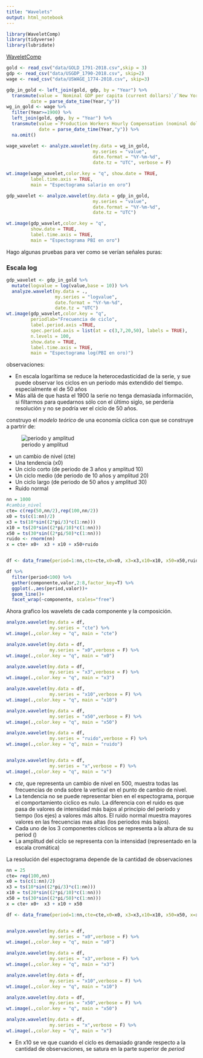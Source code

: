 ```yaml
---
title: "Wavelets"
output: html_notebook
---
```



```r
library(WaveletComp)
library(tidyverse)
library(lubridate)
```

[WaveletComp](http://www.hs-stat.com/projects/WaveletComp/WaveletComp_guided_tour.pdf)

```r
gold <- read_csv("data/GOLD_1791-2018.csv",skip = 3)
gdp <- read_csv("data/USGDP_1790-2018.csv", skip=2)
wage <- read_csv("data/USWAGE_1774-2018.csv", skip=3)

gdp_in_gold <- left_join(gold, gdp, by = "Year") %>% 
  transmute(value = `Nominal GDP per capita (current dollars)`/`New York Market Price (U.S. dollars per fine ounce)`,
         date = parse_date_time(Year,"y")) 
wg_in_gold <- wage %>% 
  filter(Year>=1900) %>% 
  left_join(gold, gdp, by = "Year") %>% 
  transmute(value =`Production Workers Hourly Compensation (nominal dollars)`/`New York Market Price (U.S. dollars per fine ounce)`,
            date = parse_date_time(Year,"y")) %>%
  na.omit()

```


```r
wage_wavelet <- analyze.wavelet(my.data = wg_in_gold,
                                my.series = "value",
                                date.format = "%Y-%m-%d",
                                date.tz = "UTC", verbose = F)

```

```r
wt.image(wage_wavelet,color.key = "q", show.date = TRUE,
         label.time.axis = TRUE,
         main = "Espectograma salario en oro")
```



```r

gdp_wavelet <- analyze.wavelet(my.data = gdp_in_gold,
                                my.series = "value",
                                date.format = "%Y-%m-%d",
                                date.tz = "UTC")

wt.image(gdp_wavelet,color.key = "q",
         show.date = TRUE,
         label.time.axis = TRUE,
         main = "Espectograma PBI en oro")


```


Hago algunas pruebas para ver como se verían señales puras:


### Escala log


```r

gdp_wavelet <- gdp_in_gold %>%
  mutate(logvalue = log(value,base = 10)) %>% 
  analyze.wavelet(my.data = .,
                  my.series = "logvalue",
                  date.format = "%Y-%m-%d",
                  date.tz = "UTC")  
wt.image(gdp_wavelet,color.key = "q",
         periodlab="Frecuencia de ciclo",
         label.period.axis =TRUE,
         spec.period.axis = list(at = c(3,7,20,50), labels = TRUE),
         n.levels = 100,
         show.date = TRUE,
         label.time.axis = TRUE, 
         main = "Espectograma log(PBI en oro)")

```


observaciones:

- En escala logarítima se reduce la heterocedasticidad de la serie, y sue puede observar los ciclos en un período más extendido del tiempo. especialmente el de 50 años
- Más allá de que hasta el 1900 la serie no tenga demasiada información, si filtarmos para quedarnos sólo con el último siglo, se perdería resolución y no se podría ver el ciclo de 50 años.

construyo el _modelo teórico_ de una economía cíclica con que se construye a partrir de:


![periodo y amplitud](https://www.mathsisfun.com/algebra/images/period-amplitude.svg)

- un cambio de nivel (cte)
- Una tendencia (x0)
- Un ciclo corto (de periodo de 3 años y amplitud 10)
- Un ciclo medio (de periodo de 10 años y amplitud 20)
- Un ciclo largo (de periodo de 50 años y amplitud 30)
- Ruido normal

```r
nn = 1000
#cambio_nivel
cte= c(rep(50,nn/2),rep(100,nn/2))
x0 = ts(c(1:nn)/2)
x3 = ts(10*sin((2*pi/3)*c(1:nn)))
x10 = ts(20*sin((2*pi/10)*c(1:nn)))
x50 = ts(30*sin((2*pi/50)*c(1:nn)))
ruido <- rnorm(nn)
x = cte+ x0+  x3 + x10 + x50+ruido


df <- data_frame(period=1:nn,cte=cte,x0=x0, x3=x3,x10=x10, x50=x50,ruido, x=x)

df %>%
  filter(period<100) %>% 
  gather(componente,valor,2:8,factor_key=T) %>% 
  ggplot(.,aes(period,valor))+
  geom_line()+
  facet_wrap(~componente, scales="free")


```


Ahora grafico los wavelets de cada componente y la composición.

```r

analyze.wavelet(my.data = df,
                my.series = "cte") %>%
wt.image(.,color.key = "q", main = "cte")

analyze.wavelet(my.data = df,
                my.series = "x0",verbose = F) %>% 
wt.image(.,color.key = "q", main = "x0")

analyze.wavelet(my.data = df,
                my.series = "x3",verbose = F) %>% 
wt.image(.,color.key = "q", main = "x3")

analyze.wavelet(my.data = df,
                my.series = "x10",verbose = F) %>% 
wt.image(.,color.key = "q", main = "x10")

analyze.wavelet(my.data = df,
                my.series = "x50",verbose = F) %>% 
wt.image(.,color.key = "q", main = "x50")

analyze.wavelet(my.data = df,
                my.series = "ruido",verbose = F) %>% 
wt.image(.,color.key = "q", main = "ruido")


analyze.wavelet(my.data = df,
                my.series = "x",verbose = F) %>% 
wt.image(.,color.key = "q", main = "x")


```

- _cte_, que representa un cambio de nivel en 500, muestra todas las frecuencias de onda sobre la vertical en el punto de cambio de nivel. 
- La tendencia no se puede representar bien en el espectograma, porque el comportamiento ciclico es nulo. La diferencia con el ruido es que pasa de valores de intensidad más bajos al principio del período y tiempo (los ejes) a valores más altos. El ruido normal muestra mayores valores en las frecuencias mas altas (los periodos más bajos).
- Cada uno de los 3 componentes cíclicos se representa a la altura  de su period ()
- La amplitud del ciclo se representa con la intensidad (representado en la escala cromática)


La resolución del espectograma depende de la cantidad de observaciones

```r
nn = 25
cte= rep(100,nn)
x0 = ts(c(1:nn)/2)
x3 = ts(10*sin((2*pi/3)*c(1:nn)))
x10 = ts(20*sin((2*pi/10)*c(1:nn)))
x50 = ts(30*sin((2*pi/50)*c(1:nn)))
x = cte+ x0+  x3 + x10 + x50

df <- data_frame(period=1:nn,cte=cte,x0=x0, x3=x3,x10=x10, x50=x50, x=x)


analyze.wavelet(my.data = df,
                my.series = "x0",verbose = F) %>% 
wt.image(.,color.key = "q", main = "x0")

analyze.wavelet(my.data = df,
                my.series = "x3",verbose = F) %>% 
wt.image(.,color.key = "q", main = "x3")

analyze.wavelet(my.data = df,
                my.series = "x10",verbose = F) %>% 
wt.image(.,color.key = "q", main = "x10")

analyze.wavelet(my.data = df,
                my.series = "x50",verbose = F) %>% 
wt.image(.,color.key = "q", main = "x50")

analyze.wavelet(my.data = df,
                my.series = "x",verbose = F) %>% 
wt.image(.,color.key = "q", main = "x")

```



- En x10 se ve que cuando el ciclo es demasiado grande respecto a la cantidad de observaciones, se satura en la parte superior de _period_


